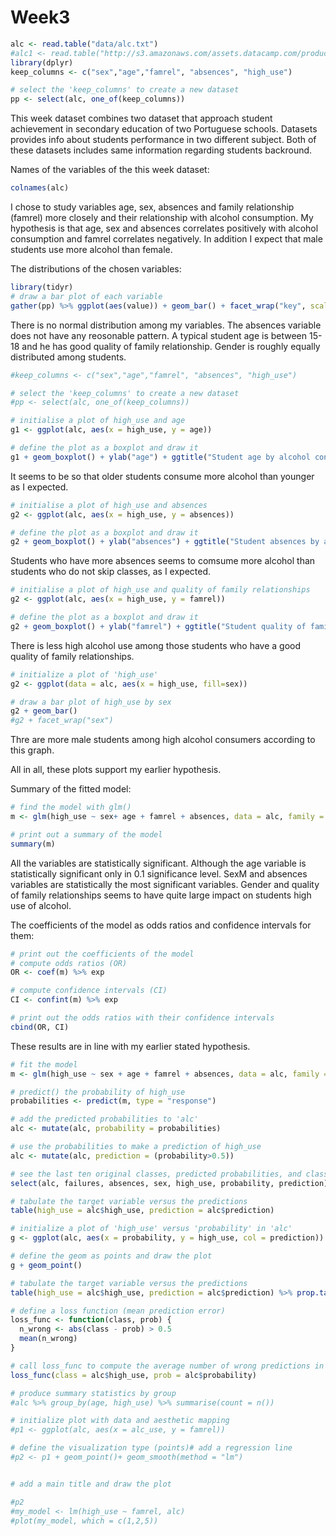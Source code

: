 # Week3



```r
alc <- read.table("data/alc.txt")
#alc1 <- read.table("http://s3.amazonaws.com/assets.datacamp.com/production/course_2218/datasets/alc.txt", sep=",", header=TRUE)
library(dplyr)
keep_columns <- c("sex","age","famrel", "absences", "high_use")

# select the 'keep_columns' to create a new dataset
pp <- select(alc, one_of(keep_columns))
```

This week dataset combines two dataset that approach student achievement in secondary education of two Portuguese schools. Datasets provides info about students performance in two different subject. Both of these datasets includes same information regarding students backround. 


Names of the variables of the this week dataset:
```r
colnames(alc)
```

I chose to study variables age, sex, absences and family relationship (famrel) more closely and their relationship with alcohol consumption. My hypothesis is that age, sex and absences correlates positively with alcohol consumption and famrel correlates negatively. In addition I expect that male students use more alcohol than female.



The distributions of the chosen variables:
```r
library(tidyr)
# draw a bar plot of each variable
gather(pp) %>% ggplot(aes(value)) + geom_bar() + facet_wrap("key", scales = "free")
```

There is no normal distribution among my variables. The absences variable does not have any reosonable pattern. A typical student age is between 15-18 and he has good quality of family relationship. Gender is roughly equally distributed among students.

```r
#keep_columns <- c("sex","age","famrel", "absences", "high_use")

# select the 'keep_columns' to create a new dataset
#pp <- select(alc, one_of(keep_columns))

# initialise a plot of high_use and age
g1 <- ggplot(alc, aes(x = high_use, y = age))

# define the plot as a boxplot and draw it
g1 + geom_boxplot() + ylab("age") + ggtitle("Student age by alcohol consumption")
```

It seems to be so that older students consume more alcohol than younger as I expected.

```r
# initialise a plot of high_use and absences
g2 <- ggplot(alc, aes(x = high_use, y = absences))

# define the plot as a boxplot and draw it
g2 + geom_boxplot() + ylab("absences") + ggtitle("Student absences by alcohol consumption")
```

Students who have more absences seems to comsume more alcohol than students who do not skip classes, as I expected.


```r
# initialise a plot of high_use and quality of family relationships
g2 <- ggplot(alc, aes(x = high_use, y = famrel))

# define the plot as a boxplot and draw it
g2 + geom_boxplot() + ylab("famrel") + ggtitle("Student quality of family relationships by alcohol consumption")
```

There is less high alcohol use among those students who have a good quality of family relationships.

```r
# initialize a plot of 'high_use'
g2 <- ggplot(data = alc, aes(x = high_use, fill=sex))

# draw a bar plot of high_use by sex
g2 + geom_bar()
#g2 + facet_wrap("sex")
```

Thre are more male students among high alcohol consumers according to this graph.

All in all, these plots support my earlier hypothesis.


Summary of the fitted model:
```r
# find the model with glm()
m <- glm(high_use ~ sex+ age + famrel + absences, data = alc, family = "binomial")

# print out a summary of the model
summary(m)

```

All the variables are statistically significant. Although the age variable is statistically significant only in 0.1 significance level. SexM and absences variables are statistically the most significant variables. Gender and quality of family relationships seems to have quite large impact on students high use of alcohol.

The coefficients of the model as odds ratios and confidence intervals for them:
```r
# print out the coefficients of the model
# compute odds ratios (OR)
OR <- coef(m) %>% exp

# compute confidence intervals (CI)
CI <- confint(m) %>% exp

# print out the odds ratios with their confidence intervals
cbind(OR, CI)
```

These results are in line with my earlier stated hypothesis.


```r
# fit the model
m <- glm(high_use ~ sex + age + famrel + absences, data = alc, family = "binomial")

# predict() the probability of high_use
probabilities <- predict(m, type = "response")

# add the predicted probabilities to 'alc'
alc <- mutate(alc, probability = probabilities)

# use the probabilities to make a prediction of high_use
alc <- mutate(alc, prediction = (probability>0.5))

# see the last ten original classes, predicted probabilities, and class predictions
select(alc, failures, absences, sex, high_use, probability, prediction) %>% tail(10)

# tabulate the target variable versus the predictions
table(high_use = alc$high_use, prediction = alc$prediction)

```


```r
# initialize a plot of 'high_use' versus 'probability' in 'alc'
g <- ggplot(alc, aes(x = probability, y = high_use, col = prediction))

# define the geom as points and draw the plot
g + geom_point()

# tabulate the target variable versus the predictions
table(high_use = alc$high_use, prediction = alc$prediction) %>% prop.table() %>% addmargins()
```


```r
# define a loss function (mean prediction error)
loss_func <- function(class, prob) {
  n_wrong <- abs(class - prob) > 0.5
  mean(n_wrong)
}

# call loss_func to compute the average number of wrong predictions in the (training) data
loss_func(class = alc$high_use, prob = alc$probability)

```


```r
# produce summary statistics by group
#alc %>% group_by(age, high_use) %>% summarise(count = n())
```

```r
# initialize plot with data and aesthetic mapping
#p1 <- ggplot(alc, aes(x = alc_use, y = famrel))

# define the visualization type (points)# add a regression line
#p2 <- p1 + geom_point()+ geom_smooth(method = "lm")


# add a main title and draw the plot

#p2
#my_model <- lm(high_use ~ famrel, alc)
#plot(my_model, which = c(1,2,5))
```


```r

```

